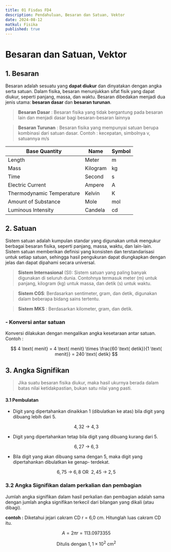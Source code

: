 ```yaml
---
title: 01 Fisdas FD4
description: Pendahuluan, Besaran dan Satuan, Vektor
date: 2024-08-12
matkul: Fisika
published: true
---
```


# Besaran dan Satuan, Vektor

## 1. Besaran

Besaran adalah sesuatu yang **dapat diukur** dan dinyatakan dengan angka serta satuan. Dalam fisika, besaran menunjukkan sifat fisik yang dapat diukur, seperti panjang, massa, dan waktu. Besaran dibedakan menjadi dua jenis utama: **besaran dasar** dan **besaran turunan**.

> **Besaran Dasar** : Besaran fisika yang tidak bergantung pada besaran lain dan menjadi dasar bagi besaran-besaran lainnya

> **Besaran Turunan** : Besaran fisika yang mempunyai satuan berupa kombinasi dari satuan dasar. Contoh : kecepatan, simbolnya v, satuannya m/s

| Base Quantity             | Name     | Symbol |
| ------------------------- | -------- | ------ |
| Length                    | Meter    | m      |
| Mass                      | Kilogram | kg     |
| Time                      | Second   | s      |
| Electric Current          | Ampere   | A      |
| Thermodynamic Temperature | Kelvin   | K      |
| Amount of Substance       | Mole     | mol    |
| Luminous Intensity        | Candela  | cd     |

## 2. Satuan

Sistem satuan adalah kumpulan standar yang digunakan untuk mengukur berbagai besaran fisika, seperti panjang, massa, waktu, dan lain-lain. Sistem satuan memberikan definisi yang konsisten dan terstandarisasi untuk setiap satuan, sehingga hasil pengukuran dapat diungkapkan dengan jelas dan dapat dipahami secara universal.

> **Sistem Internasional** (SI): Sistem satuan yang paling banyak digunakan di seluruh dunia. Contohnya termasuk meter (m) untuk panjang, kilogram (kg) untuk massa, dan detik (s) untuk waktu.

> **Sistem CGS**: Berdasarkan sentimeter, gram, dan detik, digunakan dalam beberapa bidang sains tertentu.

> **Sistem MKS** : Berdasarkan kilometer, gram, dan detik.

### - Konversi antar satuan

Konversi dilakukan dengan mengalikan angka kesetaraan antar
satuan.
Contoh :

$$
4 \text{ menit} = 4 \text{ menit} \times \frac{60 \text{ detik}}{1 \text{ menit}} = 240 \text{ detik}
$$

## 3. Angka Signifikan

> Jika suatu besaran fisika diukur, maka hasil ukurnya berada dalam batas nilai ketidakpastian, bukan satu nilai yang pasti.

#### 3.1 Pembulatan

- Digit yang dipertahankan dinaikkan 1 (dibulatkan ke atas) bila digit yang dibuang lebih dari 5.

$$
4,32 \text{  →  } 4,3
$$

- Digit yang dipertahankan tetap bila digit yang dibuang kurang dari 5.

$$
6,27 \text{ → } 6,3
$$

- Bila digit yang akan dibuang sama dengan 5, maka digit yang dipertahankan dibulatkan ke genap- terdekat.

$$
6,75 \text{ → } 6,8 \text{ OR }\ 2,45 \text{ → } 2,5
$$

### 3.2 Angka Signifikan dalam perkalian dan pembagian

Jumlah angka signifikan dalam hasil perkalian dan pembagian adalah sama dengan jumlah angka signifikan terkecil dari bilangan yang dikali (atau dibagi).

**contoh :**
Diketahui jejari cakram CD r = 6,0 cm. Hitunglah luas cakram CD itu.

$$
A = 2πr = 113.0973355
$$

$$
\text{Ditulis dengan}\ 1,1 \times 10^2\text{ cm}^2
$$
